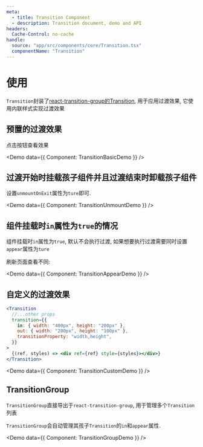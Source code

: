 ```yaml
---
meta:
  - title: Transition Component
  - description: Transition document, demo and API
headers:
  Cache-Control: no-cache
handle:
  source: "app/src/components/core/Transition.tsx"
  componentName: "Transition"
---
```



# 使用

`Transition`封装了[react-transition-group的Transition](https://reactcommunity.org/react-transition-group/transition), 用于应用过渡效果, 它使用内联样式实现过渡效果

## 预置的过渡效果

点击按钮查看效果

<Demo data={{ Component: TransitionBasicDemo }} />

## 过渡开始时挂载孩子组件并且过渡结束时卸载孩子组件

设置`unmountOnExit`属性为`ture`即可.

<Demo data={{ Component: TransitionUnmountDemo }} />

## 组件挂载时`in`属性为`true`的情况

组件挂载时`in`属性为`true`, 默认不会执行过渡, 如果想要执行过渡需要同时设置`appear`属性为`ture`

刷新页面查看不同:

<Demo data={{ Component: TransitionAppearDemo }} />

## 自定义的过渡效果

```jsx
<Transition
  //...other props
  transition={{
    in: { width: "400px", height: "200px" },
    out: { width: "200px", height: "100px" },
    transitionProperty: "width,height",
  }}
>
  {(ref, styles) => <div ref={ref} style={styles}></div>}
</Transition>
```

<Demo data={{ Component: TransitionCustomDemo }} />

## TransitionGroup

`TransitionGroup`直接导出于`react-transition-group`, 用于管理多个`Transition`列表

`TransitionGroup`会自动管理其孩子`Transition`的`in`和`appear`属性.

<Demo data={{ Component: TransitionGroupDemo }} />
